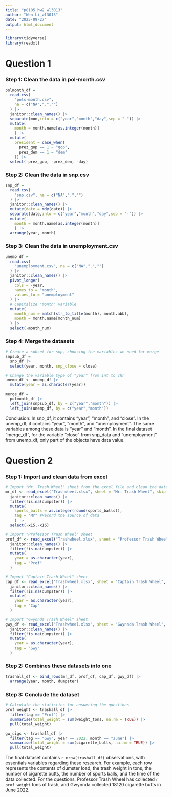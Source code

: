 ```yaml
---
title: "p8105_hw2_wl3013"
author: "Wen Li_wl3013"
date: "2025-09-27"
output: html_document
---
```


```r
library(tidyverse)
library(readxl)
```

# Question 1
### Step 1: Clean the data in pol-month.csv
```r
polmonth_df = 
  read.csv(
    "pols-month.csv",
    na = c("NA",".","")
  ) |> 
  janitor::clean_names() |> 
  separate(mon,into = c("year","month","day",sep = "-")) |>
  mutate(
    month = month.name[as.integer(month)] 
    ) |> 
  mutate(
    president = case_when(
      prez_gop == 1 ~ "gop",
      prez_dem == 1 ~ "dem"
    )) |> 
  select(-prez_gop, -prez_dem, -day)

```

### Step 2: Clean the data in snp.csv
```r
snp_df = 
  read.csv(
    "snp.csv", na = c("NA",".","")
  ) |> 
  janitor::clean_names() |> 
  mutate(date = mdy(date)) |> 
  separate(date,into = c("year","month","day",sep = "-")) |>
  mutate(
    month = month.name[as.integer(month)] 
    ) |> 
  arrange(year, month)
```

### Step 3: Clean the data in unemployment.csv
```r
unemp_df = 
  read.csv(
    "unemployment.csv", na = c("NA",".","")
  ) |> 
  janitor::clean_names() |> 
  pivot_longer(
    cols = -year,
    names_to = "month",
    values_to = "unemployment"
  ) |> 
  # Capitalize "month" variable
  mutate(
    month_num = match(str_to_title(month), month.abb),
    month = month.name[month_num]
  ) |> 
  select(-month_num)
```

### Step 4: Merge the datasets
```r
# Create a subset for snp, choosing the variables we need for merge
snpsub_df = 
  snp_df |> 
  select(year, month, snp_close = close)

# Change the variable type of "year" from int to chr
unemp_df <- unemp_df |> 
  mutate(year = as.character(year))

merge_df = 
  polmonth_df |> 
  left_join(snpsub_df, by = c("year","month")) |> 
  left_join(unemp_df, by = c("year","month"))
```

Conclusion: 
In snp_df, it contains "year", "month", and "close". In the unemp_df, it contains "year", "month", and "unemployment". The same variables among these data is "year" and "month". 
In the final dataset "merge_df", for the variable "close" from snp_data and "unemployment" from unemp_df, only part of the objects have data value.



# Question 2
### Step 1: Import and clean data from excel
```r
# Import "Mr. Trash Wheel" sheet from the excel file and clean the data
mr_df <- read_excel("Trashwheel.xlsx", sheet = "Mr. Trash Wheel", skip = 1) |> 
  janitor::clean_names() |> 
  filter(!is.na(dumpster)) |> 
  mutate(
    sports_balls = as.integer(round(sports_balls)),
    tag = "Mr" #Record the source of data
    ) |> 
  select(-x15,-x16)

# Import "Professor Trash Wheel" sheet
prof_df <- read_excel("Trashwheel.xlsx", sheet = "Professor Trash Wheel", skip = 1) |> 
  janitor::clean_names() |> 
  filter(!is.na(dumpster)) |> 
  mutate(
    year = as.character(year),
    tag = "Prof"
  )

# Import "Captain Trash Wheel" sheet
cap_df <- read_excel("Trashwheel.xlsx", sheet = "Captain Trash Wheel", skip = 1) |> 
  janitor::clean_names() |> 
  filter(!is.na(dumpster)) |> 
  mutate(
    year = as.character(year),
    tag = "Cap"
  )

# Import "Gwynnda Trash Wheel" sheet
gwy_df <- read_excel("Trashwheel.xlsx", sheet = "Gwynnda Trash Wheel", skip = 1) |> 
  janitor::clean_names() |> 
  filter(!is.na(dumpster)) |> 
  mutate(
    year = as.character(year),
    tag = "Gwy"
  )

```

### Step 2: Combines these datasets into one
```r
trashall_df <- bind_rows(mr_df, prof_df, cap_df, gwy_df) |> 
  arrange(year, month, dumpster)
```

### Step 3: Conclude the dataset
```r
# Calculate the statistics for answering the questions
prof_weight <- trashall_df |> 
  filter(tag == "Prof") |> 
  summarise(total_weight = sum(weight_tons, na.rm = TRUE)) |> 
  pull(total_weight)

gw_cigs <- trashall_df |> 
  filter(tag == "Gwy", year == 2022, month == "June") |> 
  summarise(total_weight = sum(cigarette_butts, na.rm = TRUE)) |> 
  pull(total_weight)
```
The final dataset contains `r nrow(trashall_df)` observations, with essentials variables regarding these research. For example, each row represents the contents of dumster load, the trash weight in tons, the number of cigarette butts, the number of sports balls, and the time of the data collected.
For the questions, Professor Trash Wheel has collected `r prof_weight` tons of trash, and Gwynnda collected 18120 cigarette butts in June 2022.

